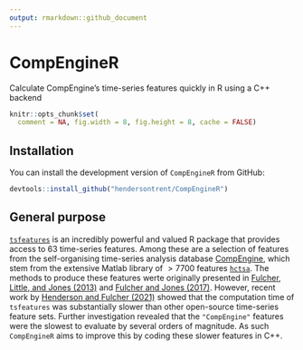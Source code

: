 ```yaml
---
output: rmarkdown::github_document
---
```


# CompEngineR

Calculate CompEngine's time-series features quickly in R using a C++ backend

```r
knitr::opts_chunk$set(
  comment = NA, fig.width = 8, fig.height = 8, cache = FALSE)
```

## Installation

You can install the development version of `CompEngineR` from GitHub:

```r
devtools::install_github("hendersontrent/CompEngineR")
```

## General purpose

[`tsfeatures`](https://github.com/robjhyndman/tsfeatures) is an incredibly powerful and valued R package that provides access to 63 time-series features. Among these are a selection of features from the self-organising time-series analysis database [CompEngine](https://www.comp-engine.org/), which stem from the extensive Matlab library of $>7700$ features [`hctsa`](https://github.com/benfulcher/hctsa). The methods to produce these features werte originally presented in [Fulcher, Little, and Jones (2013)](https://royalsocietypublishing.org/doi/10.1098/rsif.2013.0048) and [Fulcher and Jones (2017)](https://www.sciencedirect.com/science/article/pii/S2405471217304386). However, recent work by [Henderson and Fulcher (2021)](https://ieeexplore.ieee.org/abstract/document/9679937) showed that the computation time of `tsfeatures` was substantially slower than other open-source time-series feature sets. Further investigation revealed that the `"CompEngine"` features were the slowest to evaluate by several orders of magnitude. As such `CompEngineR` aims to improve this by coding these slower features in C++.
